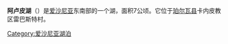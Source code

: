{{Infobox lake
| lake_name          = 阿卢皮湖
| image_lake         = Aalupi järv 2013 08.jpg
| alt_lake           = 
| caption_lake       = 阿卢皮湖（2013年8月）
| image_bathymetry   = 
| alt_bathymetry     = 
| caption_bathymetry = 
| location           = [[珀尔瓦县|珀尔瓦县]]卡内皮教区雷巴斯特村
| coords             = {{Coord|57.958513|N|26.590975|E|display=inline,title}}
| type               = 
| inflow             = 
| outflow            = Alopi stream
| catchment          = 
| basin_countries    = [[爱沙尼亚|爱沙尼亚]]
| date-built         = 
| date-flooded       = 
| length             = 
| width              = 
| area               = 7 公顷
| depth              = 
| max-depth          = 15.8 m
| volume             = 
| residence_time     = 
| shore              = 
| elevation          = 
| frozen             = 
| islands            = 
| cities             = 
| reference          =
}}

'''阿卢皮湖'''（{{lang|en|Aalupi}}）是[[爱沙尼亚|爱沙尼亚]]东南部的一个湖，面积7公顷。它位于[[珀尔瓦县|珀尔瓦县]]卡内皮教区雷巴斯特村。

[[Category:爱沙尼亚湖泊|Category:爱沙尼亚湖泊]]
{{爱沙尼亚小作品}}